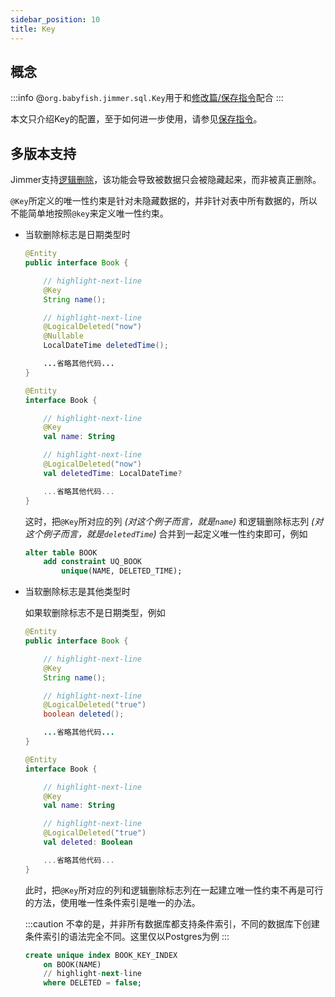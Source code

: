 ```yaml
---
sidebar_position: 10
title: Key
---
```




## 概念

:::info
@`org.babyfish.jimmer.sql.Key`用于和[修改篇/保存指令](../../mutation/save-command)配合
:::

<Key/>

本文只介绍Key的配置，至于如何进一步使用，请参见[保存指令](../../mutation/save-command)。

## 多版本支持

Jimmer支持[逻辑删除](./logical-deleted)，该功能会导致被数据只会被隐藏起来，而非被真正删除。

`@Key`所定义的唯一性约束是针对未隐藏数据的，并非针对表中所有数据的，所以不能简单地按照`@key`来定义唯一性约束。

-   当软删除标志是日期类型时

    <Tabs groupId="language">
    <TabItem value="java" label="Java">

    ```java title="Book.java"
    @Entity
    public interface Book {

        // highlight-next-line
        @Key
        String name();

        // highlight-next-line
        @LogicalDeleted("now")
        @Nullable
        LocalDateTime deletedTime();

        ...省略其他代码...
    }
    ```

    </TabItem>
    <TabItem value="kotlin" label="Kotlin">

    ```kotlin title="Book.kt"
    @Entity
    interface Book {

        // highlight-next-line
        @Key
        val name: String

        // highlight-next-line
        @LogicalDeleted("now")
        val deletedTime: LocalDateTime?

        ...省略其他代码...
    }
    ```

    </TabItem>
    </Tabs>

    这时，把`@Key`所对应的列 *(对这个例子而言，就是`name`)* 和逻辑删除标志列 *(对这个例子而言，就是`deletedTime`)* 合并到一起定义唯一性约束即可，例如

    ```sql
    alter table BOOK
        add constraint UQ_BOOK
            unique(NAME, DELETED_TIME);
    ```

-   当软删除标志是其他类型时

    如果软删除标志不是日期类型，例如

    <Tabs groupId="language">
    <TabItem value="java" label="Java">

    ```java title="Book.java"
    @Entity
    public interface Book {

        // highlight-next-line
        @Key
        String name();

        // highlight-next-line
        @LogicalDeleted("true")
        boolean deleted();

        ...省略其他代码...
    }
    ```

    </TabItem>
    <TabItem value="kotlin" label="Kotlin">

    ```kotlin title="Book.kt"
    @Entity
    interface Book {

        // highlight-next-line
        @Key
        val name: String

        // highlight-next-line
        @LogicalDeleted("true")
        val deleted: Boolean

        ...省略其他代码...
    }
    ```

    </TabItem>
    </Tabs>

    此时，把`@Key`所对应的列和逻辑删除标志列在一起建立唯一性约束不再是可行的方法，使用唯一性条件索引是唯一的办法。

    :::caution
    不幸的是，并非所有数据库都支持条件索引，不同的数据库下创建条件索引的语法完全不同。这里仅以Postgres为例
    :::

    ```sql
    create unique index BOOK_KEY_INDEX 
        on BOOK(NAME)
        // highlight-next-line
        where DELETED = false;
    ```